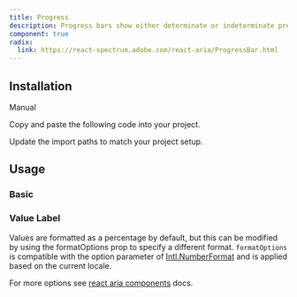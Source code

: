```yaml
---
title: Progress
description: Progress bars show either determinate or indeterminate progress of an operation over time.
component: true
radix:
  link: https://react-spectrum.adobe.com/react-aria/ProgressBar.html
---
```


<ComponentPreview name="progress-demo" />

## Installation

<Tabs defaultValue="manual">

<TabsList>
  <TabsTrigger value="manual">Manual</TabsTrigger>
</TabsList>

<TabsContent value="manual">

<Steps>

<Step>Copy and paste the following code into your project.</Step>

<ComponentSource name="progress" />

<Step>Update the import paths to match your project setup.</Step>

</Steps>

</TabsContent>

</Tabs>

## Usage

### Basic

<ComponentPreview name="progress-demo" />

### Value Label

Values are formatted as a percentage by default, but this can be modified by using the formatOptions prop to specify a different format.
`formatOptions` is compatible with the option parameter of [Intl.NumberFormat](https://developer.mozilla.org/en-US/docs/Web/JavaScript/Reference/Global_Objects/NumberFormat) and is applied based on the current locale.

For more options see [react aria components](https://react-spectrum.adobe.com/react-aria/ProgressBar.html#labeling) docs.

<ComponentPreview name="progress-value" />
